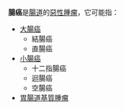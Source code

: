 '''腸癌'''是[[腸道|腸道]]的[[惡性腫瘤|惡性腫瘤]]，它可能指：
*[[大腸癌|大腸癌]]
**結腸癌
**直腸癌
*[[小腸癌|小腸癌]]
**十二指腸癌
**迴腸癌
**空腸癌
*[[胃腸道基質腫瘤|胃腸道基質腫瘤]]

{{disambig}}